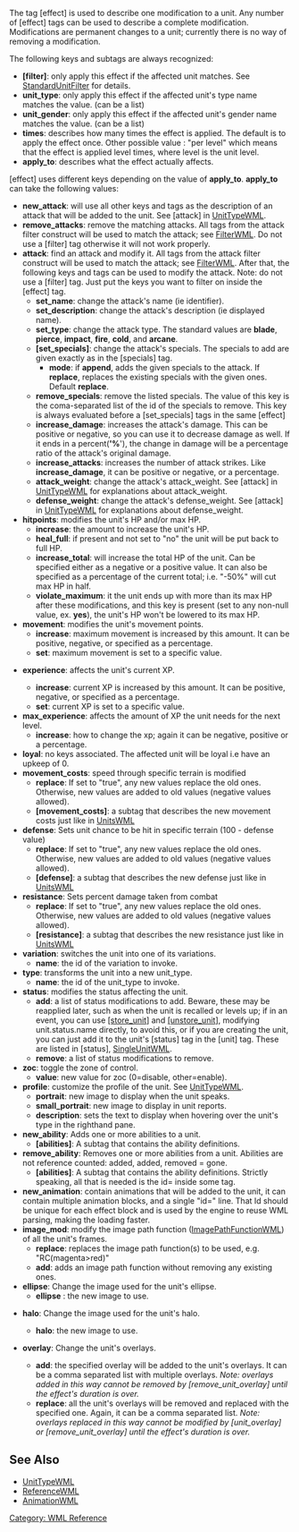 {{WML Tags}}

The tag [effect] is used to describe one modification to a unit. Any number of [effect] tags can be used to describe a complete modification. Modifications are permanent changes to a unit; currently there is no way of removing a modification.

The following keys and subtags are always recognized:
* '''[filter]''': only apply this effect if the affected unit matches. See [[StandardUnitFilter]] for details.
* '''unit_type''': only apply this effect if the affected unit's type name matches the value. (can be a list)
* '''unit_gender''': only apply this effect if the affected unit's gender name matches the value. (can be a list)
* '''times''': describes how many times the effect is applied. The default is to apply the effect once. Other possible value : "per level" which means that the effect is applied level times, where level is the unit level.
* '''apply_to''': describes what the effect actually affects.
[effect] uses different keys depending on the value of '''apply_to'''.  '''apply_to''' can take the following values:
* '''new_attack''': will use all other keys and tags as the description of an attack that will be added to the unit. See [attack] in [[UnitTypeWML#Attacks|UnitTypeWML]].
* '''remove_attacks''': remove the matching attacks. All tags from the attack filter construct will be used to match the attack; see [[FilterWML#Filtering Weapons|FilterWML]]. Do not use a [filter] tag otherwise it will not work properly.
* '''attack''': find an attack and modify it.  All tags from the attack filter construct will be used to match the attack; see [[FilterWML#Filtering Weapons|FilterWML]].  After that, the following keys and tags can be used to modify the attack.  Note: do not use a [filter] tag.  Just put the keys you want to filter on inside the [effect] tag.
** '''set_name''': change the attack's name (ie identifier).
** '''set_description''': change the attack's description (ie displayed name). 
** '''set_type''': change the attack type. The standard values are '''blade''', '''pierce''', '''impact''', '''fire''', '''cold''', and '''arcane'''.
** '''[set_specials]''': change the attack's specials. The specials to add are given exactly as in the [specials] tag.
*** '''mode''': if '''append''', adds the given specials to the attack. If '''replace''', replaces the existing specials with the given ones. Default '''replace'''.
** '''remove_specials''': remove the listed specials. The value of this key is the coma-separated list of the id of the specials to remove. This key is always evaluated before a [set_specials] tags in the same [effect]
** '''increase_damage''': increases the attack's damage.  This can be positive or negative, so you can use it to decrease damage as well.  If it ends in a percent(''''%''''), the change in damage will be a percentage ratio of the attack's original damage.
** '''increase_attacks''': increases the number of attack strikes. Like '''increase_damage''', it can be positive or negative, or a percentage.
** '''attack_weight''': change the attack's attack_weight. See [attack] in [[UnitTypeWML#Attacks|UnitTypeWML]] for explanations about attack_weight.
** '''defense_weight''': change the attack's defense_weight. See [attack] in [[UnitTypeWML#Attacks|UnitTypeWML]] for explanations about defense_weight.
* '''hitpoints''': modifies the unit's HP and/or max HP.
** '''increase''': the amount to increase the unit's HP.
** '''heal_full''': if present  and not set to "no" the unit will be put back to full HP.
** '''increase_total''': will increase the total HP of the unit.  Can be specified either as a negative or a positive value.  It can also be specified as a percentage of the current total; i.e. "-50%" will cut max HP in half.
** '''violate_maximum''': it the unit ends up with more than its max HP after these modifications, and this key is present (set to any non-null value, ex. '''yes'''), the unit's HP won't be lowered to its max HP.
* '''movement''': modifies the unit's movement points.
** '''increase''': maximum movement is increased by this amount. It can be positive, negative, or specified as a percentage.
** '''set''': maximum movement is set to a specific value.
* {{DevFeature1.11}} '''experience''': affects the unit's current XP.
** '''increase''': current XP is increased by this amount. It can be positive, negative, or specified as a percentage.
** '''set''': current XP is set to a specific value.
* '''max_experience''': affects the amount of XP the unit needs for the next level.
** '''increase''': how to change the xp; again it can be negative, positive or a percentage.
* '''loyal''': no keys associated. The affected unit will be loyal i.e have an upkeep of 0.
* '''movement_costs''': speed through specific terrain is modified
** '''replace''': If set to "true", any new values replace the old ones. Otherwise, new values are added to old values (negative values allowed).
** '''[movement_costs]''': a subtag that describes the new movement costs just like in [[UnitsWML#.5Bmovetype.5D|UnitsWML]]
* '''defense''': Sets unit chance to be hit in specific terrain (100 - defense value)
** '''replace''': If set to "true", any new values replace the old ones. Otherwise, new values are added to old values (negative values allowed).
** '''[defense]''': a subtag that describes the new defense just like in [[UnitsWML#.5Bmovetype.5D|UnitsWML]]
* '''resistance''': Sets percent damage taken from combat
** '''replace''': If set to "true", any new values replace the old ones. Otherwise, new values are added to old values (negative values allowed).
** '''[resistance]''': a subtag that describes the new resistance just like in [[UnitsWML#.5Bmovetype.5D|UnitsWML]]
* '''variation''': switches the unit into one of its variations.
** '''name''': the id of the variation to invoke.
* '''type''': transforms the unit into a new unit_type.
** '''name''': the id of the unit_type to invoke.
* '''status''': modifies the status affecting the unit.
** '''add''': a list of status modifications to add. Beware, these may be reapplied later, such as when the unit is recalled or levels up; if in an event, you can use [[InternalActionsWML|[store_unit]]] and [[DirectActionsWML|[unstore_unit]]], modifying unit.status.name directly, to avoid this, or if you are creating the unit, you can just add it to the unit's [status] tag in the [unit] tag.  These are listed in [status], [[SingleUnitWML]].
** '''remove''': a list of status modifications to remove.
* '''zoc''': toggle the zone of control.
** '''value''': new value for zoc (0=disable, other=enable).
* '''profile''': customize the profile of the unit. See [[UnitTypeWML]].
** '''portrait''': new image to display when the unit speaks.
** '''small_portrait''': new image to display in unit reports.
** '''description''': sets the text to display when hovering over the unit's type in the righthand pane.
* '''new_ability''': Adds one or more abilities to a unit.
** '''[abilities]''': A subtag that contains the ability definitions.
* '''remove_ability''': Removes one or more abilities from a unit. Abilities are not reference counted: added, added, removed = gone.
** '''[abilities]''': A subtag that contains the ability definitions. Strictly speaking, all that is needed is the id= inside some tag.
* '''new_animation''': contain animations that will be added to the unit, it can contain multiple animation blocks, and a single "id=" line. That Id should be unique for each effect block and is used by the engine to reuse WML parsing, making the loading faster.
* '''image_mod''': modify the image path function ([[ImagePathFunctionWML]]) of all the unit's frames.
** '''replace''': replaces the image path function(s) to be used, e.g. "RC(magenta>red)"
** '''add''': adds an image path function without removing any existing ones.
* '''ellipse''': Change the image used for the unit's ellipse.
**'''ellipse''' : the new image to use.
* {{DevFeature1.11}} '''halo''': Change the image used for the unit's halo.
**'''halo''': the new image to use.
* {{DevFeature1.11}} '''overlay''': Change the unit's overlays.
**'''add''': the specified overlay will be added to the unit's overlays. It can be a comma separated list with multiple overlays. ''Note: overlays added in this way cannot be removed by [remove_unit_overlay] until the effect's duration is over.''
**'''replace''': all the unit's overlays will be removed and replaced with the specified one. Again, it can be a comma separated list. ''Note: overlays replaced in this way cannot be modified by [unit_overlay] or [remove_unit_overlay] until the effect's duration is over.''


== See Also ==

* [[UnitTypeWML]]
* [[ReferenceWML]]
* [[AnimationWML]]


[[Category: WML Reference]]

